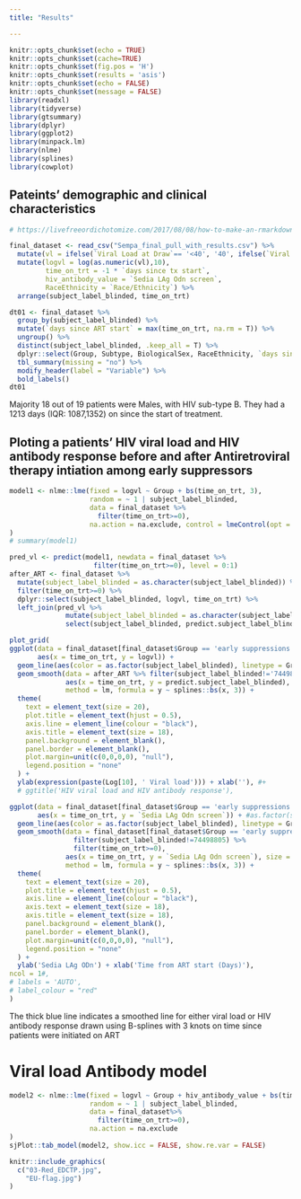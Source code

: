 ```yaml
---
title: "Results"

---
```

```r
knitr::opts_chunk$set(echo = TRUE)
knitr::opts_chunk$set(cache=TRUE)
knitr::opts_chunk$set(fig.pos = 'H')
knitr::opts_chunk$set(results = 'asis')
knitr::opts_chunk$set(echo = FALSE)
knitr::opts_chunk$set(message = FALSE)
library(readxl)
library(tidyverse)
library(gtsummary)
library(dplyr)
library(ggplot2)
library(minpack.lm)
library(nlme)
library(splines)
library(cowplot)
```



## Pateints' demographic and clinical characteristics


```r

# https://livefreeordichotomize.com/2017/08/08/how-to-make-an-rmarkdown-website/

final_dataset <- read_csv("Sempa_final_pull_with_results.csv") %>%
  mutate(vl = ifelse(`Viral Load at Draw`== '<40', '40', ifelse(`Viral Load at Draw`=='NULL', "", `Viral Load at Draw`))) %>%
  mutate(logvl = log(as.numeric(vl),10),
         time_on_trt = -1 * `days since tx start`,
         hiv_antibody_value = `Sedia LAg Odn screen`,
         RaceEthnicity = `Race/Ethnicity`) %>%
  arrange(subject_label_blinded, time_on_trt)

dt01 <- final_dataset %>%
  group_by(subject_label_blinded) %>%
  mutate(`days since ART start` = max(time_on_trt, na.rm = T)) %>%
  ungroup() %>%
  distinct(subject_label_blinded, .keep_all = T) %>%
  dplyr::select(Group, Subtype, BiologicalSex, RaceEthnicity, `days since ART start`) %>%
  tbl_summary(missing = "no") %>% 
  modify_header(label = "Variable") %>%
  bold_labels()
dt01

```

Majority 18 out of 19 patients were Males, with HIV sub-type B. They had a 1213 days (IQR: 1087,1352) on since the start of treatment.

## Ploting a patients' HIV viral load and HIV antibody response before and after Antiretroviral therapy intiation among early suppressors


```r
model1 <- nlme::lme(fixed = logvl ~ Group + bs(time_on_trt, 3),
                    random = ~ 1 | subject_label_blinded,
                    data = final_dataset %>%
                      filter(time_on_trt>=0),
                    na.action = na.exclude, control = lmeControl(opt = "optim")
)
# summary(model1)

pred_vl <- predict(model1, newdata = final_dataset %>%
                     filter(time_on_trt>=0), level = 0:1)
after_ART <- final_dataset %>%
  mutate(subject_label_blinded = as.character(subject_label_blinded)) %>%
  filter(time_on_trt>=0) %>%
  dplyr::select(subject_label_blinded, logvl, time_on_trt) %>%
  left_join(pred_vl %>% 
              mutate(subject_label_blinded = as.character(subject_label_blinded)) %>% 
              select(subject_label_blinded, predict.subject_label_blinded), by = 'subject_label_blinded')

plot_grid(
ggplot(data = final_dataset[final_dataset$Group == 'early suppressions',],
       aes(x = time_on_trt, y = logvl)) +
  geom_line(aes(color = as.factor(subject_label_blinded), linetype = Group), size = 1.5) +
  geom_smooth(data = after_ART %>% filter(subject_label_blinded!='74498805'), 
              aes(x = time_on_trt, y = predict.subject_label_blinded), size = 2,
              method = lm, formula = y ~ splines::bs(x, 3)) +
  theme(
    text = element_text(size = 20),
    plot.title = element_text(hjust = 0.5),
    axis.line = element_line(colour = "black"),
    axis.title = element_text(size = 18),
    panel.background = element_blank(),
    panel.border = element_blank(),
    plot.margin=unit(c(0,0,0,0), "null"),
    legend.position = "none"
  ) +
  ylab(expression(paste(Log[10], ' Viral load'))) + xlab(''), #+
  # ggtitle('HIV viral load and HIV antibody response'),

ggplot(data = final_dataset[final_dataset$Group == 'early suppressions',],
       aes(x = time_on_trt, y = `Sedia LAg Odn screen`)) + #as.factor(subject_label_blinded)
  geom_line(aes(color = as.factor(subject_label_blinded), linetype = Group), size = 1.5) +
  geom_smooth(data = final_dataset[final_dataset$Group == 'early suppressions',] %>% 
                filter(subject_label_blinded!=74498805) %>%
                filter(time_on_trt>=0), 
              aes(x = time_on_trt, y = `Sedia LAg Odn screen`), size = 2,
              method = lm, formula = y ~ splines::bs(x, 3)) +
  theme(
    text = element_text(size = 20),
    plot.title = element_text(hjust = 0.5),
    axis.line = element_line(colour = "black"),
    axis.text = element_text(size = 18),
    axis.title = element_text(size = 18),
    panel.background = element_blank(),
    panel.border = element_blank(),
    plot.margin=unit(c(0,0,0,0), "null"),
    legend.position = "none"
  ) +
  ylab('Sedia LAg ODn') + xlab('Time from ART start (Days)'),
ncol = 1#,
# labels = 'AUTO',
# label_colour = "red"
) 

```

The thick blue line indicates a smoothed line for either viral load or HIV antibody response drawn using B-splines with 3 knots on time since patients were initiated on ART

# Viral load Antibody model


```r
model2 <- nlme::lme(fixed = logvl ~ Group + hiv_antibody_value + bs(time_on_trt, 3),
                    random = ~ 1 | subject_label_blinded,
                    data = final_dataset%>%
                      filter(time_on_trt>=0), 
                    na.action = na.exclude
)
sjPlot::tab_model(model2, show.icc = FALSE, show.re.var = FALSE)

```



```r
knitr::include_graphics(
  c("03-Red_EDCTP.jpg",
    "EU-flag.jpg")
)
```